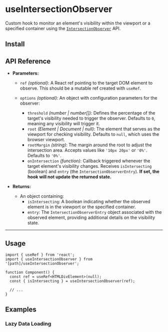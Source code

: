 
# useIntersectionObserver

Custom hook to monitor an element's visibility within the viewport or a specified container using the [`IntersectionObserver`](https://developer.mozilla.org/en-US/docs/Web/API/Intersection_Observer_API) API.

## Install

<FileSource path="@/foundations/hooks/useIntersectionObserver" />

## API Reference

- **Parameters:**

  - `ref` _(optional)_: A React ref pointing to the target DOM element to observe. This should be a mutable ref created with `useRef`.

  - `options` _(optional)_: An object with configuration parameters for the observer:
    - `threshold` _(number | number[])_: Defines the percentage of the target's visibility needed to trigger the observer. Defaults to `0`, meaning any visibility will trigger it.
    - `root` _(Element | Document | null)_: The element that serves as the viewport for checking visibility. Defaults to `null`, which uses the browser viewport.
    - `rootMargin` _(string)_: The margin around the root to adjust the intersection area. Accepts values like `'10px 20px'` or `'0%'`. Defaults to `'0%'`.
    - `onIntersection` _(function)_: Callback triggered whenever the target element's visibility changes. Receives `isIntersecting` (boolean) and `entry` (the `IntersectionObserverEntry`). **If set, the hook will not update the returned state.**

- **Returns:**
  - An object containing:
    - `isIntersecting`: A boolean indicating whether the observed element is in the viewport or the specified container.
    - `entry`: The `IntersectionObserverEntry` object associated with the observed element, providing additional details on the visibility state.

---

## Usage

```tsx copy
import { useRef } from 'react';
import { useIntersectionObserver } from '[path]/useIntersectionObserver';

function Component() {
  const ref = useRef<HTMLDivElement>(null);
  const { isIntersecting } = useIntersectionObserver(ref);

  // ...
}
```

## Examples

### Lazy Data Loading

<ComponentPreview path="@/foundations/hooks/useIntersectionObserver/examples/UseIntersectionObserverLazy" />
